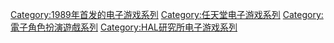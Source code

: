 {{cat main}}

{{DEFAULTSORT:Mother}}
[[Category:1989年首发的电子游戏系列|Category:1989年首发的电子游戏系列]]
[[Category:任天堂电子游戏系列|Category:任天堂电子游戏系列]]
[[Category:電子角色扮演遊戲系列|Category:電子角色扮演遊戲系列]]
[[Category:HAL研究所电子游戏系列|Category:HAL研究所电子游戏系列]]